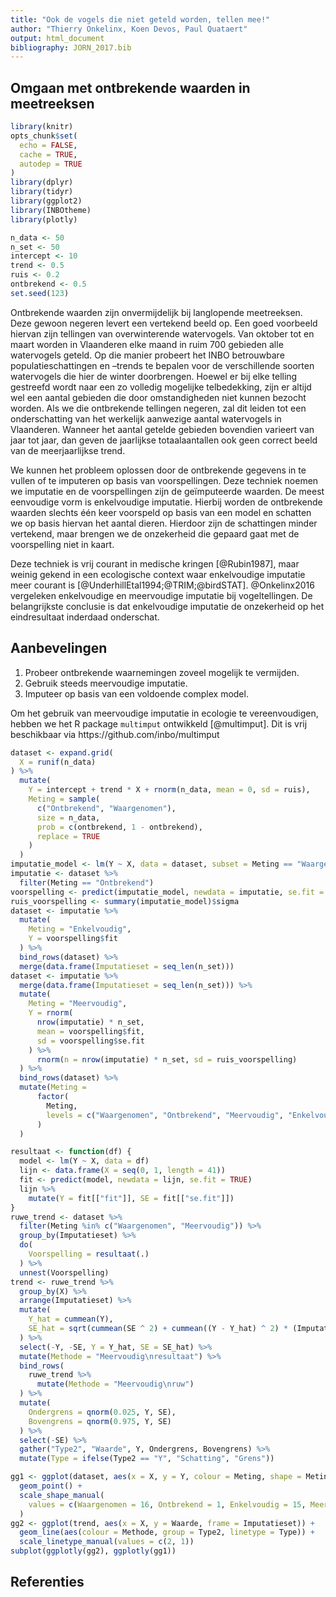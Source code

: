 ```yaml
---
title: "Ook de vogels die niet geteld worden, tellen mee!"
author: "Thierry Onkelinx, Koen Devos, Paul Quataert"
output: html_document
bibliography: JORN_2017.bib
---
```


## Omgaan met ontbrekende waarden in meetreeksen

```r
library(knitr)
opts_chunk$set(
  echo = FALSE,
  cache = TRUE,
  autodep = TRUE
)
library(dplyr)
library(tidyr)
library(ggplot2)
library(INBOtheme)
library(plotly)
```

```r
n_data <- 50
n_set <- 50
intercept <- 10
trend <- 0.5
ruis <- 0.2
ontbrekend <- 0.5
set.seed(123)
```

Ontbrekende waarden zijn onvermijdelijk bij langlopende meetreeksen. Deze gewoon negeren levert een vertekend beeld op. Een goed voorbeeld hiervan zijn tellingen van overwinterende watervogels. Van oktober tot en maart worden in Vlaanderen elke maand in ruim 700 gebieden alle watervogels geteld. Op die manier probeert het INBO betrouwbare populatieschattingen en –trends te bepalen voor de verschillende soorten watervogels die hier de winter doorbrengen. Hoewel er bij elke telling gestreefd wordt naar een zo volledig mogelijke telbedekking, zijn er altijd wel een aantal gebieden die door omstandigheden niet kunnen bezocht worden. Als we die ontbrekende tellingen negeren, zal dit leiden tot een onderschatting van het werkelijk aanwezige aantal watervogels in Vlaanderen. Wanneer het aantal getelde gebieden bovendien varieert van jaar tot jaar, dan geven de jaarlijkse totaalaantallen ook geen correct beeld van de meerjaarlijkse trend.  

We kunnen het probleem oplossen door de ontbrekende gegevens in te vullen of te imputeren op basis van voorspellingen. Deze techniek noemen we imputatie en de voorspellingen zijn de geïmputeerde waarden. De meest eenvoudige vorm is  enkelvoudige imputatie. Hierbij worden de ontbrekende waarden slechts één keer voorspeld op basis van een model en schatten we op basis hiervan het aantal dieren. Hierdoor zijn de schattingen minder vertekend, maar brengen we de onzekerheid die gepaard gaat met de voorspelling niet in kaart.

Deze techniek is vrij courant  in medische kringen [@Rubin1987], maar weinig gekend in een ecologische context waar enkelvoudige imputatie meer courant is [@UnderhillEtal1994;@TRIM;@birdSTAT]. @Onkelinx2016 vergeleken enkelvoudige en meervoudige imputatie bij vogeltellingen. De belangrijkste conclusie is dat enkelvoudige imputatie de onzekerheid op het eindresultaat inderdaad onderschat. 


## Aanbevelingen

1. Probeer ontbrekende waarnemingen zoveel mogelijk te vermijden.
1. Gebruik steeds meervoudige imputatie.
1. Imputeer op basis van een voldoende complex model.

Om het gebruik van meervoudige imputatie in ecologie te vereenvoudigen, hebben we het R package `multimput` ontwikkeld [@multimput]. Dit is vrij beschikbaar via https://github.com/inbo/multimput

```r
dataset <- expand.grid(
  X = runif(n_data)
) %>%
  mutate(
    Y = intercept + trend * X + rnorm(n_data, mean = 0, sd = ruis),
    Meting = sample(
      c("Ontbrekend", "Waargenomen"), 
      size = n_data, 
      prob = c(ontbrekend, 1 - ontbrekend), 
      replace = TRUE
    )
  )
imputatie_model <- lm(Y ~ X, data = dataset, subset = Meting == "Waargenomen")
imputatie <- dataset %>%
  filter(Meting == "Ontbrekend")
voorspelling <- predict(imputatie_model, newdata = imputatie, se.fit = TRUE)
ruis_voorspelling <- summary(imputatie_model)$sigma
dataset <- imputatie %>%
  mutate(
    Meting = "Enkelvoudig",
    Y = voorspelling$fit
  ) %>%
  bind_rows(dataset) %>%
  merge(data.frame(Imputatieset = seq_len(n_set)))
dataset <- imputatie %>%
  merge(data.frame(Imputatieset = seq_len(n_set))) %>%
  mutate(
    Meting = "Meervoudig",
    Y = rnorm(
      nrow(imputatie) * n_set,
      mean = voorspelling$fit,
      sd = voorspelling$se.fit
    ) %>%
      rnorm(n = nrow(imputatie) * n_set, sd = ruis_voorspelling)
  ) %>%
  bind_rows(dataset) %>%
  mutate(Meting = 
      factor(
        Meting, 
        levels = c("Waargenomen", "Ontbrekend", "Meervoudig", "Enkelvoudig")
      )
  )
```

```r
resultaat <- function(df) {
  model <- lm(Y ~ X, data = df)
  lijn <- data.frame(X = seq(0, 1, length = 41))
  fit <- predict(model, newdata = lijn, se.fit = TRUE)
  lijn %>%
    mutate(Y = fit[["fit"]], SE = fit[["se.fit"]])
}
ruwe_trend <- dataset %>%
  filter(Meting %in% c("Waargenomen", "Meervoudig")) %>%
  group_by(Imputatieset) %>%
  do(
    Voorspelling = resultaat(.)
  ) %>%
  unnest(Voorspelling)
trend <- ruwe_trend %>%
  group_by(X) %>%
  arrange(Imputatieset) %>%
  mutate(
    Y_hat = cummean(Y),
    SE_hat = sqrt(cummean(SE ^ 2) + cummean((Y - Y_hat) ^ 2) * (Imputatieset + 1) / (Imputatieset - 1))
  ) %>%
  select(-Y, -SE, Y = Y_hat, SE = SE_hat) %>%
  mutate(Methode = "Meervoudig\nresultaat") %>%
  bind_rows(
    ruwe_trend %>%
      mutate(Methode = "Meervoudig\nruw")
  ) %>%
  mutate(
    Ondergrens = qnorm(0.025, Y, SE),
    Bovengrens = qnorm(0.975, Y, SE)
  ) %>%
  select(-SE) %>%
  gather("Type2", "Waarde", Y, Ondergrens, Bovengrens) %>%
  mutate(Type = ifelse(Type2 == "Y", "Schatting", "Grens"))
```


```r
gg1 <- ggplot(dataset, aes(x = X, y = Y, colour = Meting, shape = Meting, frame = Imputatieset)) +
  geom_point() +
  scale_shape_manual(
    values = c(Waargenomen = 16, Ontbrekend = 1, Enkelvoudig = 15, Meervoudig = 17)
  )
gg2 <- ggplot(trend, aes(x = X, y = Waarde, frame = Imputatieset)) +
  geom_line(aes(colour = Methode, group = Type2, linetype = Type)) +
  scale_linetype_manual(values = c(2, 1))
subplot(ggplotly(gg2), ggplotly(gg1))
```

## Referenties
